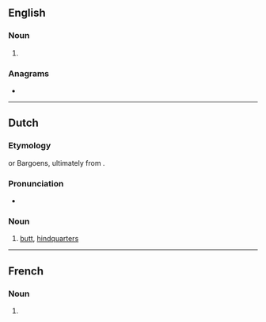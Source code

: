 ==English==

===Noun===
{{head|en|noun plural form}}

# {{plural of|toge|lang=en}}

===Anagrams===
* {{anagrams|en|go set|goest|gotes}}

----

==Dutch==

===Etymology===
{{bor|nl|yi|תּחת|tr=tokhes|t=butt|withtext=1}} or Bargoens, ultimately from {{bor|nl|he|תַּחַת}}.

===Pronunciation===
* {{audio|Nl-toges.ogg|Audio|lang=nl}}

===Noun===
{{nl-noun|m|-|-}}

# {{lb|nl|colloquial|originally|Bargoens}} [[butt]], [[hindquarters]]

----

==French==

===Noun===
{{head|fr|noun plural form|g=f}}

# {{plural of|toge|lang=fr}}